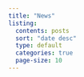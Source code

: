 ```yaml
---
title: "News"
listing:
  contents: posts
  sort: "date desc"
  type: default
  categories: true
  page-size: 10
---
```

